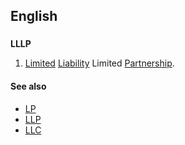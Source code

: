 ==English==

==={{initialism-old|en}}===
{{wikipedia}}
'''LLLP'''

# {{context|business}}{{legal}} [[limited|Limited]] [[liability|Liability]] Limited [[partnership|Partnership]].

====See also====
* [[LP]]
* [[LLP]]
* [[LLC]]